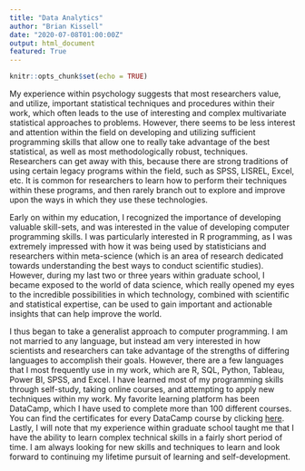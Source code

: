 ```yaml
---
title: "Data Analytics"
author: "Brian Kissell"
date: "2020-07-08T01:00:00Z"
output: html_document
featured: True
---
```


```r
knitr::opts_chunk$set(echo = TRUE)
```

My experience within psychology suggests that most researchers value, and utilize, important statistical techniques and procedures within their work, which often leads to the use of interesting and complex multivariate statistical approaches to problems. However, there seems to be less interest and attention within the field on developing and utilizing sufficient programming skills that allow one to really take advantage of the best statistical, as well as most methodologically robust, techniques. Researchers can get away with this, because there are strong traditions of using certain legacy programs within the field, such as SPSS, LISREL, Excel, etc. It is common for researchers to learn how to perform their techniques within these programs, and then rarely branch out to explore and improve upon the ways in which they use these technologies.

Early on within my education, I recognized the importance of developing valuable skill-sets, and was interested in the value of developing computer programming skills. I was particularly interested in R programming, as I was extremely impressed with how it was being used by statisticians and researchers within meta-science (which is an area of research dedicated towards understanding the best ways to conduct scientific studies). However, during my last two or three years within graduate school, I became exposed to the world of data science, which really opened my eyes to the incredible possibilities in which technology, combined with scientific and statistical expertise, can be used to gain important and actionable insights that can help improve the world. 

I thus began to take a generalist approach to computer programming. I am not married to any language, but instead am very interested in how scientists and researchers can take advantage of the strengths of differing languages to accomplish their goals. However, there are a few languages that I most frequently use in my work, which are R, SQL, Python, Tableau, Power BI, SPSS, and Excel. I have learned most of my programming skills through self-study, taking online courses, and attempting to apply new techniques within my work. My favorite learning platform has been DataCamp, which I have used to complete more than 100 different courses. You can find the certificates for every DataCamp course by clicking [here](https://www.datacamp.com/profile/brianlkissell). Lastly, I will note that my experience within graduate school taught me that I have the ability to learn complex technical skills in a fairly short period of time. I am always looking for new skills and techniques to learn and look forward to continuing my lifetime pursuit of learning and self-development.